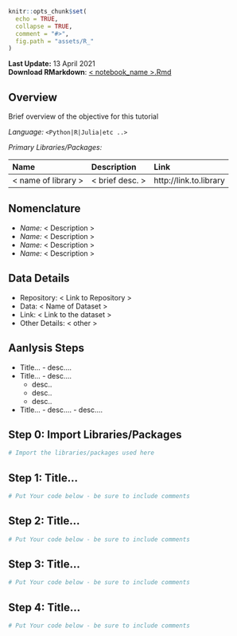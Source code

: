 ```r
knitr::opts_chunk$set(
  echo = TRUE,
  collapse = TRUE,
  comment = "#>",
  fig.path = "assets/R_"
)
```

<!--
---
title: Your Title
layout: single
author: Rowan Gaffney
author_profile: true
header:
  overlay_color: "444444"
  overlay_image: /assets/images/margaret-weir-GZyjbLNOaFg-unsplash_dark.jpg
---
--> 

**Last Update:** 13 April 2021 <br />
**Download RMarkdown**: [< notebook_name >.Rmd](https://geospatial.101workbook.org/tutorials/<notebook_name>.Rmd)

<!-- ToDo: would be great to have an R binder badge here -->

## Overview

Brief overview of the objective for this tutorial

*Language:* `<Python|R|Julia|etc ..>`

*Primary Libraries/Packages:*

| Name | Description | Link |
|:--|:--|:--|
| < name of library > | < brief desc. > | http://link.to.library |

## Nomenclature

* *Name:* < Description >
* *Name:* < Description >
* *Name:* < Description >
* *Name:* < Description >

## Data Details

* Repository: < Link to Repository >
* Data: < Name of Dataset >
* Link: < Link to the dataset >
* Other Details: < other >

## Aanlysis Steps

* Title… - desc….
* Title… - desc….
  * desc..
  * desc..
  * desc..
* Title… - desc…. - desc….

## Step 0: Import Libraries/Packages

```r
# Import the libraries/packages used here
```

## Step 1: Title...

```r
# Put Your code below - be sure to include comments
```

## Step 2: Title...

```r
# Put Your code below - be sure to include comments
```

## Step 3: Title...

```r
# Put Your code below - be sure to include comments
```

## Step 4: Title...

```r
# Put Your code below - be sure to include comments
```


